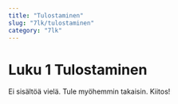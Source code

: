 ---
title: "Tulostaminen"
slug: "7lk/tulostaminen"
category: "7lk"
---

# Luku 1 Tulostaminen

Ei sisältöä vielä. Tule myöhemmin takaisin. Kiitos!
